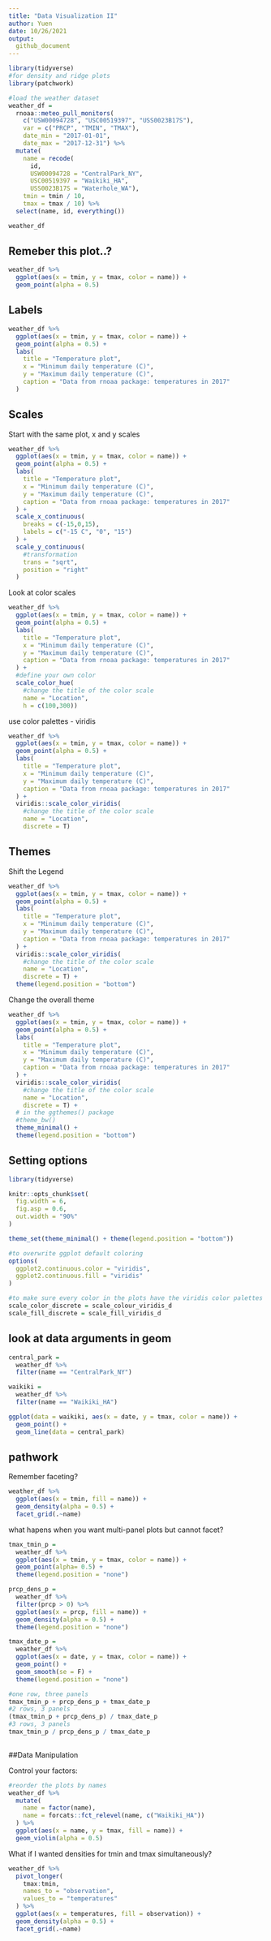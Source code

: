 ```yaml
---
title: "Data Visualization II"
author: Yuen
date: 10/26/2021
output: 
  github_document
---
```


```r
library(tidyverse)
#for density and ridge plots
library(patchwork)
```

```r
#load the weather dataset
weather_df = 
  rnoaa::meteo_pull_monitors(
    c("USW00094728", "USC00519397", "USS0023B17S"),
    var = c("PRCP", "TMIN", "TMAX"), 
    date_min = "2017-01-01",
    date_max = "2017-12-31") %>%
  mutate(
    name = recode(
      id, 
      USW00094728 = "CentralPark_NY", 
      USC00519397 = "Waikiki_HA",
      USS0023B17S = "Waterhole_WA"),
    tmin = tmin / 10,
    tmax = tmax / 10) %>%
  select(name, id, everything())

weather_df

```


## Remeber this plot..?

```r
weather_df %>% 
  ggplot(aes(x = tmin, y = tmax, color = name)) + 
  geom_point(alpha = 0.5)
```

## Labels

```r
weather_df %>% 
  ggplot(aes(x = tmin, y = tmax, color = name)) + 
  geom_point(alpha = 0.5) +
  labs(
    title = "Temperature plot",
    x = "Minimum daily temperature (C)",
    y = "Maximum daily temperature (C)",
    caption = "Data from rnoaa package: temperatures in 2017"
  )
```


## Scales

Start with the same plot, x and y scales

```r
weather_df %>% 
  ggplot(aes(x = tmin, y = tmax, color = name)) + 
  geom_point(alpha = 0.5) +
  labs(
    title = "Temperature plot",
    x = "Minimum daily temperature (C)",
    y = "Maximum daily temperature (C)",
    caption = "Data from rnoaa package: temperatures in 2017"
  ) +
  scale_x_continuous(
    breaks = c(-15,0,15),
    labels = c("-15 C", "0", "15")
  ) + 
  scale_y_continuous(
    #transformation
    trans = "sqrt",
    position = "right"
  )
```


Look at color scales

```r
weather_df %>% 
  ggplot(aes(x = tmin, y = tmax, color = name)) + 
  geom_point(alpha = 0.5) +
  labs(
    title = "Temperature plot",
    x = "Minimum daily temperature (C)",
    y = "Maximum daily temperature (C)",
    caption = "Data from rnoaa package: temperatures in 2017"
  ) + 
  #define your own color
  scale_color_hue(
    #change the title of the color scale
    name = "Location",
    h = c(100,300))
```

use color palettes - viridis

```r
weather_df %>% 
  ggplot(aes(x = tmin, y = tmax, color = name)) + 
  geom_point(alpha = 0.5) +
  labs(
    title = "Temperature plot",
    x = "Minimum daily temperature (C)",
    y = "Maximum daily temperature (C)",
    caption = "Data from rnoaa package: temperatures in 2017"
  ) + 
  viridis::scale_color_viridis(
    #change the title of the color scale
    name = "Location",
    discrete = T)
```


## Themes

Shift the Legend

```r
weather_df %>% 
  ggplot(aes(x = tmin, y = tmax, color = name)) + 
  geom_point(alpha = 0.5) +
  labs(
    title = "Temperature plot",
    x = "Minimum daily temperature (C)",
    y = "Maximum daily temperature (C)",
    caption = "Data from rnoaa package: temperatures in 2017"
  ) + 
  viridis::scale_color_viridis(
    #change the title of the color scale
    name = "Location",
    discrete = T) + 
  theme(legend.position = "bottom")
```


Change the overall theme

```r
weather_df %>% 
  ggplot(aes(x = tmin, y = tmax, color = name)) + 
  geom_point(alpha = 0.5) +
  labs(
    title = "Temperature plot",
    x = "Minimum daily temperature (C)",
    y = "Maximum daily temperature (C)",
    caption = "Data from rnoaa package: temperatures in 2017"
  ) + 
  viridis::scale_color_viridis(
    #change the title of the color scale
    name = "Location",
    discrete = T) +
  # in the ggthemes() package
  #theme_bw()
  theme_minimal() +
  theme(legend.position = "bottom")

```

## Setting options

```r
library(tidyverse)

knitr::opts_chunk$set(
  fig.width = 6,
  fig.asp = 0.6,
  out.width = "90%"
)

theme_set(theme_minimal() + theme(legend.position = "bottom"))

#to overwrite ggplot default coloring
options(
  ggplot2.continuous.color = "viridis",
  ggplot2.continuous.fill = "viridis"
)

#to make sure every color in the plots have the viridis color palettes
scale_color_discrete = scale_colour_viridis_d
scale_fill_discrete = scale_fill_viridis_d
```


## look at data arguments in geom

```r
central_park = 
  weather_df %>% 
  filter(name == "CentralPark_NY")

waikiki = 
  weather_df %>% 
  filter(name == "Waikiki_HA")

ggplot(data = waikiki, aes(x = date, y = tmax, color = name)) +
  geom_point() + 
  geom_line(data = central_park)


```


## pathwork

Remember faceting?

```r
weather_df %>% 
  ggplot(aes(x = tmin, fill = name)) + 
  geom_density(alpha = 0.5) + 
  facet_grid(.~name)
```

what hapens when you want multi-panel plots but cannot facet?

```r
tmax_tmin_p = 
  weather_df %>% 
  ggplot(aes(x = tmin, y = tmax, color = name)) + 
  geom_point(alpha= 0.5) + 
  theme(legend.position = "none")

prcp_dens_p = 
  weather_df %>%
  filter(prcp > 0) %>% 
  ggplot(aes(x = prcp, fill = name)) +
  geom_density(alpha = 0.5) + 
  theme(legend.position = "none")

tmax_date_p = 
  weather_df %>% 
  ggplot(aes(x = date, y = tmax, color = name)) +
  geom_point() + 
  geom_smooth(se = F) +
  theme(legend.position = "none")

#one row, three panels
tmax_tmin_p + prcp_dens_p + tmax_date_p
#2 rows, 3 panels
(tmax_tmin_p + prcp_dens_p) / tmax_date_p
#3 rows, 3 panels
tmax_tmin_p / prcp_dens_p / tmax_date_p
 
```


##Data Manipulation

Control your factors:

```r
#reorder the plots by names
weather_df %>% 
  mutate(
    name = factor(name),
    name = forcats::fct_relevel(name, c("Waikiki_HA"))
  ) %>% 
  ggplot(aes(x = name, y = tmax, fill = name)) +
  geom_violin(alpha = 0.5)
```


What if I wanted densities for tmin and tmax simultaneously?


```r
weather_df %>% 
  pivot_longer(
    tmax:tmin,
    names_to = "observation",
    values_to = "temperatures"
  ) %>% 
  ggplot(aes(x = temperatures, fill = observation)) +
  geom_density(alpha = 0.5) + 
  facet_grid(.~name)
```


## 





















